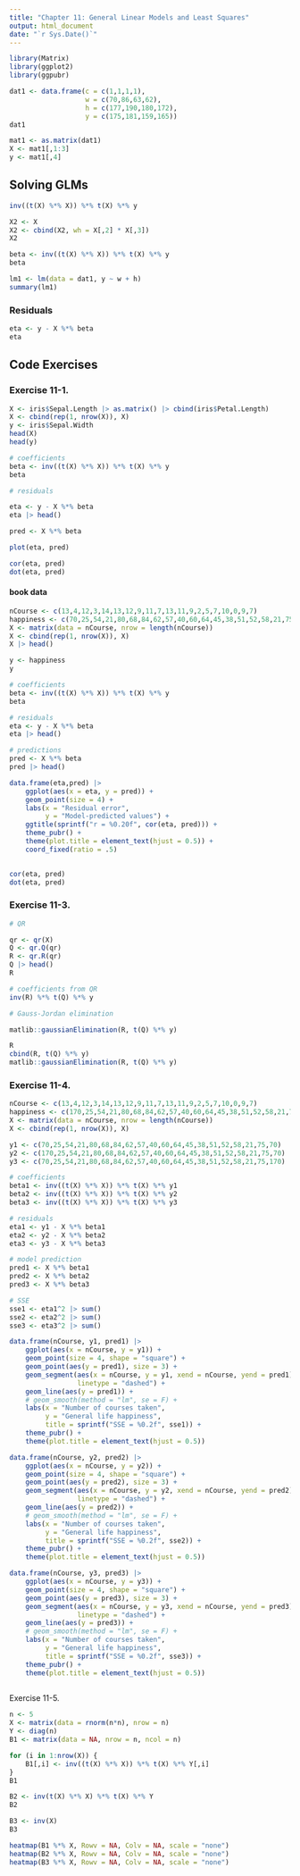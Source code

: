 ```yaml
---
title: "Chapter 11: General Linear Models and Least Squares"
output: html_document
date: "`r Sys.Date()`"
---
```


```r
library(Matrix)
library(ggplot2)
library(ggpubr)
```


```r
dat1 <- data.frame(c = c(1,1,1,1),
                   w = c(70,86,63,62),
                   h = c(177,190,180,172),
                   y = c(175,181,159,165))
dat1
```

```r
mat1 <- as.matrix(dat1)
X <- mat1[,1:3]
y <- mat1[,4]
```

## Solving GLMs

```r
inv((t(X) %*% X)) %*% t(X) %*% y
```

```r
X2 <- X
X2 <- cbind(X2, wh = X[,2] * X[,3])
X2
```

```r
beta <- inv((t(X) %*% X)) %*% t(X) %*% y
beta
```


```r
lm1 <- lm(data = dat1, y ~ w + h)
summary(lm1)
```

### Residuals

```r
eta <- y - X %*% beta
eta
```

## Code Exercises

### Exercise 11-1.


```r
X <- iris$Sepal.Length |> as.matrix() |> cbind(iris$Petal.Length)
X <- cbind(rep(1, nrow(X)), X)
y <- iris$Sepal.Width
head(X)
head(y)
```

```r
# coefficients
beta <- inv((t(X) %*% X)) %*% t(X) %*% y
beta
```

```r
# residuals

eta <- y - X %*% beta
eta |> head()
```

```r
pred <- X %*% beta
```

```r
plot(eta, pred)
```

```r
cor(eta, pred)
dot(eta, pred)
```

#### book data

```r
nCourse <- c(13,4,12,3,14,13,12,9,11,7,13,11,9,2,5,7,10,0,9,7)
happiness <- c(70,25,54,21,80,68,84,62,57,40,60,64,45,38,51,52,58,21,75,70)
X <- matrix(data = nCourse, nrow = length(nCourse))
X <- cbind(rep(1, nrow(X)), X)
X |> head()

y <- happiness
y
```

```r
# coefficients
beta <- inv((t(X) %*% X)) %*% t(X) %*% y
beta
```

```r
# residuals
eta <- y - X %*% beta
eta |> head()
```

```r
# predictions
pred <- X %*% beta
pred |> head()
```

```r
data.frame(eta,pred) |>
    ggplot(aes(x = eta, y = pred)) +
    geom_point(size = 4) +
    labs(x = "Residual error",
         y = "Model-predicted values") +
    ggtitle(sprintf("r = %0.20f", cor(eta, pred))) +
    theme_pubr() +
    theme(plot.title = element_text(hjust = 0.5)) +
    coord_fixed(ratio = .5)
    
```

```r
cor(eta, pred)
dot(eta, pred)
```


### Exercise 11-3.

```r
# QR

qr <- qr(X)
Q <- qr.Q(qr)
R <- qr.R(qr)
Q |> head()
R
```

```r
# coefficients from QR
inv(R) %*% t(Q) %*% y
```

```r
# Gauss-Jordan elimination

matlib::gaussianElimination(R, t(Q) %*% y)
```

```r
R
cbind(R, t(Q) %*% y)
matlib::gaussianElimination(R, t(Q) %*% y)
```

### Exercise 11-4.

```r
nCourse <- c(13,4,12,3,14,13,12,9,11,7,13,11,9,2,5,7,10,0,9,7)
happiness <- c(170,25,54,21,80,68,84,62,57,40,60,64,45,38,51,52,58,21,75,70)
X <- matrix(data = nCourse, nrow = length(nCourse))
X <- cbind(rep(1, nrow(X)), X)

y1 <- c(70,25,54,21,80,68,84,62,57,40,60,64,45,38,51,52,58,21,75,70)
y2 <- c(170,25,54,21,80,68,84,62,57,40,60,64,45,38,51,52,58,21,75,70)
y3 <- c(70,25,54,21,80,68,84,62,57,40,60,64,45,38,51,52,58,21,75,170)
```

```r
# coefficients
beta1 <- inv((t(X) %*% X)) %*% t(X) %*% y1
beta2 <- inv((t(X) %*% X)) %*% t(X) %*% y2
beta3 <- inv((t(X) %*% X)) %*% t(X) %*% y3
```

```r
# residuals
eta1 <- y1 - X %*% beta1
eta2 <- y2 - X %*% beta2
eta3 <- y3 - X %*% beta3
```

```r
# model prediction
pred1 <- X %*% beta1
pred2 <- X %*% beta2
pred3 <- X %*% beta3
```

```r
# SSE
sse1 <- eta1^2 |> sum()
sse2 <- eta2^2 |> sum()
sse3 <- eta3^2 |> sum()
```


```r
data.frame(nCourse, y1, pred1) |>
    ggplot(aes(x = nCourse, y = y1)) +
    geom_point(size = 4, shape = "square") +
    geom_point(aes(y = pred1), size = 3) +
    geom_segment(aes(x = nCourse, y = y1, xend = nCourse, yend = pred1),
                 linetype = "dashed") +
    geom_line(aes(y = pred1)) +
    # geom_smooth(method = "lm", se = F) +
    labs(x = "Number of courses taken",
         y = "General life happiness",
         title = sprintf("SSE = %0.2f", sse1)) +
    theme_pubr() +
    theme(plot.title = element_text(hjust = 0.5))

data.frame(nCourse, y2, pred2) |>
    ggplot(aes(x = nCourse, y = y2)) +
    geom_point(size = 4, shape = "square") +
    geom_point(aes(y = pred2), size = 3) +
    geom_segment(aes(x = nCourse, y = y2, xend = nCourse, yend = pred2),
                 linetype = "dashed") +
    geom_line(aes(y = pred2)) +
    # geom_smooth(method = "lm", se = F) +
    labs(x = "Number of courses taken",
         y = "General life happiness",
         title = sprintf("SSE = %0.2f", sse2)) +
    theme_pubr() +
    theme(plot.title = element_text(hjust = 0.5))

data.frame(nCourse, y3, pred3) |>
    ggplot(aes(x = nCourse, y = y3)) +
    geom_point(size = 4, shape = "square") +
    geom_point(aes(y = pred3), size = 3) +
    geom_segment(aes(x = nCourse, y = y3, xend = nCourse, yend = pred3),
                 linetype = "dashed") +
    geom_line(aes(y = pred3)) +
    # geom_smooth(method = "lm", se = F) +
    labs(x = "Number of courses taken",
         y = "General life happiness",
         title = sprintf("SSE = %0.2f", sse3)) +
    theme_pubr() +
    theme(plot.title = element_text(hjust = 0.5))
    
```

Exercise 11-5.

```r
n <- 5
X <- matrix(data = rnorm(n*n), nrow = n)
Y <- diag(n)
B1 <- matrix(data = NA, nrow = n, ncol = n)
```

```r
for (i in 1:nrow(X)) {
    B1[,i] <- inv((t(X) %*% X)) %*% t(X) %*% Y[,i]
}
B1
```

```r
B2 <- inv(t(X) %*% X) %*% t(X) %*% Y
B2
```


```r
B3 <- inv(X)
B3
```

```r
heatmap(B1 %*% X, Rowv = NA, Colv = NA, scale = "none")
heatmap(B2 %*% X, Rowv = NA, Colv = NA, scale = "none")
heatmap(B3 %*% X, Rowv = NA, Colv = NA, scale = "none")
```

